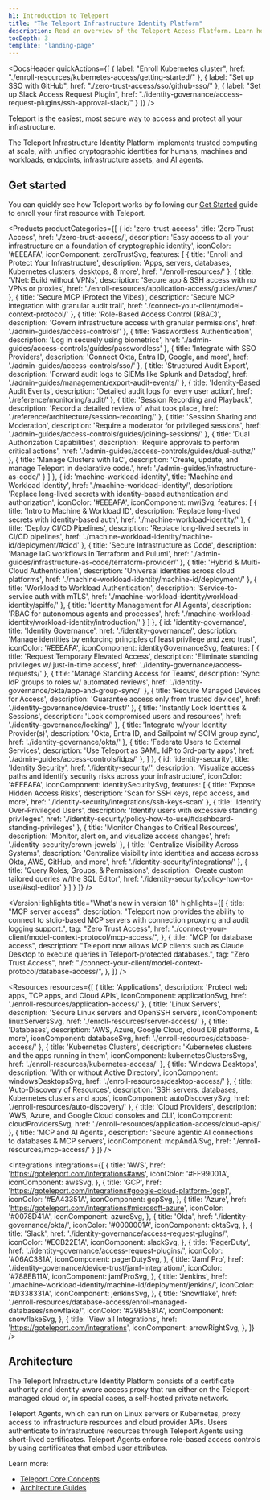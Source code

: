 ```yaml
---
h1: Introduction to Teleport
title: "The Teleport Infrastructure Identity Platform"
description: Read an overview of the Teleport Access Platform. Learn how to implement Zero Trust Security across all your infrastructure for enhanced protection and streamlined access control.
tocDepth: 3
template: "landing-page"
---
```




<DocsHeader
  quickActions={[
    { 
      label: "Enroll Kubernetes cluster", 
      href: "./enroll-resources/kubernetes-access/getting-started/" 
    },
    { 
      label: "Set up SSO with GitHub", 
      href: "./zero-trust-access/sso/github-sso/" 
    },
    { 
      label: "Set up Slack Access Request Plugin", 
      href: "./identity-governance/access-request-plugins/ssh-approval-slack/" 
    }
  ]}
/>

Teleport is the easiest, most secure way to access and protect all your infrastructure.

The Teleport Infrastructure Identity Platform implements trusted computing at
scale, with unified cryptographic identities for humans, machines and workloads,
endpoints, infrastructure assets, and AI agents. 

## Get started

You can quickly see how Teleport works by following our [Get
Started](./get-started.mdx) guide to enroll your first resource with Teleport.

<Products
  productCategories={[
    {
      id: 'zero-trust-access',
      title: 'Zero Trust Access',
      href: './zero-trust-access/',
      description: 'Easy access to all your infrastructure on a foundation of cryptographic identity',
      iconColor: '#EEEAFA',
      iconComponent: zeroTrustSvg,
      features: [
        {
          title: 'Enroll and Protect Your Infrastructure',
          description: 'Apps, servers, databases, Kubernetes clusters, desktops, & more',
          href: './enroll-resources/'
        },
        {
          title: 'VNet: Build without VPNs',
          description: 'Secure app & SSH access with no VPNs or proxies',
          href: './enroll-resources/application-access/guides/vnet/'
        },
        {
          title: 'Secure MCP (Protect the Vibes)',
          description: 'Secure MCP integration with granular audit trail',
          href: './connect-your-client/model-context-protocol/'
        },
        {
          title: 'Role-Based Access Control (RBAC)',
          description: 'Govern infrastructure access with granular permissions',
          href: './admin-guides/access-controls/'
        },
        {
          title: 'Passwordless Authentication',
          description: 'Log in securely using biometrics',
          href: './admin-guides/access-controls/guides/passwordless'
        },
        {
          title: 'Integrate with SSO Providers',
          description: 'Connect Okta, Entra ID, Google, and more',
          href: './admin-guides/access-controls/sso/'
        },
        {
          title: 'Structured Audit Export',
          description: 'Forward audit logs to SIEMs like Splunk and Datadog',
          href: './admin-guides/management/export-audit-events/'
        },
        {
          title: 'Identity-Based Audit Events',
          description: 'Detailed audit logs for every user action',
          href: './reference/monitoring/audit/'
        },
        {
          title: 'Session Recording and Playback',
          description: 'Record a detailed review of what took place',
          href: './reference/architecture/session-recording/'
        },
        {
          title: 'Session Sharing and Moderation',
          description: 'Require a moderator for privileged sessions',
          href: './admin-guides/access-controls/guides/joining-sessions/'
        },
        {
          title: 'Dual Authorization Capabilities',
          description: 'Require approvals to perform critical actions',
          href: './admin-guides/access-controls/guides/dual-authz/'
        },
        {
          title: 'Manage Clusters with IaC',
          description: 'Create, update, and manage Teleport in declarative code.',
          href: './admin-guides/infrastructure-as-code/'
        }
      ]
    },
    {
      id: 'machine-workload-identity',
      title: 'Machine and Workload Identity',
      href: './machine-workload-identity/',
      description: 'Replace long-lived secrets with identity-based authentication and authorization',
      iconColor: '#EEEAFA',
      iconComponent: mwiSvg,
      features: [
        {
          title: 'Intro to Machine & Workload ID',
          description: 'Replace long-lived secrets with identity-based auth',
          href: './machine-workload-identity/'
        },
        {
          title: 'Deploy CI/CD Pipelines',
          description: 'Replace long-lived secrets in CI/CD pipelines',
          href: './machine-workload-identity/machine-id/deployment/#cicd'
        },
        {
          title: 'Secure Infrastructure as Code',
          description: 'Manage IaC workflows in Terraform and Pulumi',
          href: './admin-guides/infrastructure-as-code/terraform-provider/'
        },
        {
          title: 'Hybrid & Multi-Cloud Authentication',
          description: 'Universal identities across cloud platforms',
          href: './machine-workload-identity/machine-id/deployment/'
        },
        {
          title: 'Workload to Workload Authentication',
          description: 'Service-to-service auth with mTLS',
          href: './machine-workload-identity/workload-identity/spiffe/'
        },
        {
          title: 'Identity Management for AI Agents',
          description: 'RBAC for autonomous agents and processes',
          href: './machine-workload-identity/workload-identity/introduction/'
        }
      ]
    },
    {
      id: 'identity-governance',
      title: 'Identity Governance',
      href: './identity-governance/',
      description: 'Manage identities by enforcing principles of least privilege and zero trust',
      iconColor: '#EEEAFA',
      iconComponent: identityGovernanceSvg,
      features: [
        {
          title: 'Request Temporary Elevated Access',
          description: 'Eliminate standing privileges w/ just-in-time access',
          href: './identity-governance/access-requests/'
        },
        {
          title: 'Manage Standing Access for Teams',
          description: 'Sync IdP groups to roles w/ automated reviews',
          href: './identity-governance/okta/app-and-group-sync/'
        },
        {
          title: 'Require Managed Devices for Access',
          description: 'Guarantee access only from trusted devices',
          href: './identity-governance/device-trust/'
        },
        {
          title: 'Instantly Lock Identities & Sessions',
          description: 'Lock compromised users and resources',
          href: './identity-governance/locking/'
        },
        {
          title: 'Integrate w/your Identity Provider(s)',
          description: 'Okta, Entra ID, and Sailpoint w/ SCIM group sync',
          href: './identity-governance/okta/'
        },
        {
          title: 'Federate Users to External Services',
          description: 'Use Teleport as SAML IdP to 3rd-party apps',
          href: './admin-guides/access-controls/idps/'
        },
      ]
    },
    {
      id: 'identity-security',
      title: 'Identity Security',
      href: './identity-security/',
      description: 'Visualize access paths and identify security risks across your infrastructure',
      iconColor: '#EEEAFA',
      iconComponent: identitySecuritySvg,
      features: [
        {
          title: 'Expose Hidden Access Risks',
          description: 'Scan for SSH keys, repo access, and more',
          href: './identity-security/integrations/ssh-keys-scan'
        },
        {
          title: 'Identify Over-Privileged Users',
          description: 'Identify users with excessive standing privileges',
          href: './identity-security/policy-how-to-use/#dashboard-standing-privileges'
        },
        {
          title: 'Monitor Changes to Critical Resources',
          description: 'Monitor, alert on, and visualize access changes',
          href: './identity-security/crown-jewels'
        },
        {
          title: 'Centralize Visibility Across Systems',
          description: 'Centralize visibility into identities and access across Okta, AWS, GitHub, and more',
          href: './identity-security/integrations/'
        },
        {
          title: 'Query Roles, Groups, & Permissions',
          description: 'Create custom tailored queries w/the SQL Editor',
          href: './identity-security/policy-how-to-use/#sql-editor'
        }
      ]
    }
  ]}
/>

<VersionHighlights
  title="What's new in version 18"
  highlights={[
    {
      title: "MCP server access",
      description: "Teleport now provides the ability to connect to stdio-based MCP servers with connection proxying and audit logging support.",
      tag: "Zero Trust Access",
      href: "./connect-your-client/model-context-protocol/mcp-access/",
    },
    {
      title: "MCP for database access",
      description: "Teleport now allows MCP clients such as Claude Desktop to execute queries in Teleport-protected databases.",
      tag: "Zero Trust Access",
      href: "./connect-your-client/model-context-protocol/database-access/",
    },
  ]}
/>

<Resources
  resources={[
    {
      title: 'Applications',
      description: 'Protect web apps, TCP apps, and Cloud APIs',
      iconComponent: applicationSvg,
      href: './enroll-resources/application-access/'
    },
    {
      title: 'Linux Servers',
      description: 'Secure Linux servers and OpenSSH servers',
      iconComponent: linuxServersSvg,
      href: './enroll-resources/server-access/'
    },
    {
      title: 'Databases',
      description: 'AWS, Azure, Google Cloud, cloud DB platforms, & more',
      iconComponent: databaseSvg,
      href: './enroll-resources/database-access/'
    },
    {
      title: 'Kubernetes Clusters',
      description: 'Kubernetes clusters and the apps running in them',
      iconComponent: kubernetesClustersSvg,
      href: './enroll-resources/kubernetes-access/'
    },
    {
      title: 'Windows Desktops',
      description: 'With or without Active Directory',
      iconComponent: windowsDesktopsSvg,
      href: './enroll-resources/desktop-access/'
    },
    {
      title: 'Auto-Discovery of Resources',
      description: 'SSH servers, databases, Kubernetes clusters and apps',
      iconComponent: autoDiscoverySvg,
      href: './enroll-resources/auto-discovery/'
    },
    {
      title: 'Cloud Providers',
      description: 'AWS, Azure, and Google Cloud consoles and CLI',
      iconComponent: cloudProvidersSvg,
      href: './enroll-resources/application-access/cloud-apis/'
    },
    {
      title: 'MCP and AI Agents',
      description: 'Secure agentic AI connections to databases & MCP servers',
      iconComponent: mcpAndAiSvg,
      href: './enroll-resources/mcp-access/'
    }
  ]}
/>

<Integrations 
  integrations={[
    {
      title: 'AWS',
      href: 'https://goteleport.com/integrations#aws',
      iconColor: '#FF99001A',
      iconComponent: awsSvg,
    },
    {
      title: 'GCP',
      href: 'https://goteleport.com/integrations#google-cloud-platform-(gcp)',
      iconColor: '#EA43351A',
      iconComponent: gcpSvg,
    },
    {
      title: 'Azure',
      href: 'https://goteleport.com/integrations#microsoft-azure',
      iconColor: '#0078D41A',
      iconComponent: azureSvg,
    },
    {
      title: 'Okta',
      href: './identity-governance/okta/',
      iconColor: '#0000001A',
      iconComponent: oktaSvg,
    },
    {
      title: 'Slack',
      href: './identity-governance/access-request-plugins/',
      iconColor: '#ECB22E1A',
      iconComponent: slackSvg,
    },
    {
      title: 'PagerDuty',
      href: './identity-governance/access-request-plugins/',
      iconColor: '#06AC381A',
      iconComponent: pagerDutySvg,
    },
    {
      title: 'Jamf Pro',
      href: './identity-governance/device-trust/jamf-integration/',
      iconColor: '#788EB11A',
      iconComponent: jamfProSvg,
    },
    {
      title: 'Jenkins',
      href: './machine-workload-identity/machine-id/deployment/jenkins/',
      iconColor: '#D338331A',
      iconComponent: jenkinsSvg,
    },
    {
      title: 'Snowflake',
      href: './enroll-resources/database-access/enroll-managed-databases/snowflake/',
      iconColor: '#29B5E81A',
      iconComponent: snowflakeSvg,
    }, 
    {
      title: 'View all Integrations',
      href: 'https://goteleport.com/integrations',
      iconComponent: arrowRightSvg,
    },
  ]}
/>

## Architecture

The Teleport Infrastructure Identity Platform consists of a certificate authority and
identity-aware access proxy that run either on the Teleport-managed cloud or, in
special cases, a self-hosted private network. 

Teleport Agents, which can run on Linux servers or Kubernetes, proxy access to
infrastructure resources and cloud provider APIs. Users authenticate to
infrastructure resources through Teleport Agents using short-lived certificates.
Teleport Agents enforce role-based access controls by using certificates that embed user attributes.

Learn more:

- [Teleport Core Concepts](./core-concepts.mdx)
- [Architecture Guides](./reference/architecture/architecture.mdx)